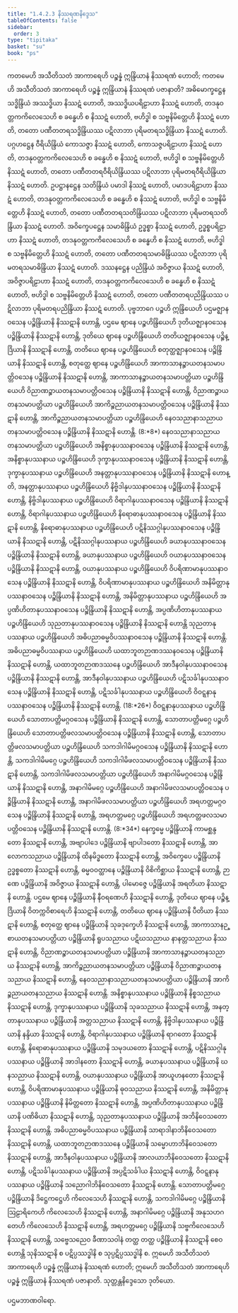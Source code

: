 ```yaml
---
title: "1.4.2.3 နိဿရဏနိဒ္ဒေသ"
tableOfContents: false
sidebar:
  order: 3
type: "tipitaka"
basket: "su"
book: "ps"
---
```



<DynamicBreadcrumb />

<Division number="191" book="ps" e="ch" v="26" p="207">

<Paragraph number="1035" book="ps">
ကတမေဟိ အသီတိသတံ အာကာရေဟိ ပဉ္စန္နံ ဣန္ဒြိယာနံ နိဿရဏံ ဟောတိ; ကတမေဟိ အသီတိသတံ အာကာရေဟိ ပဉ္စန္နံ ဣန္ဒြိယာနံ နိဿရဏံ ပဇာနာတိ?
</Paragraph>

<Paragraph number="1036" book="ps">
အဓိမောက္ခဋ္ဌေန သဒ္ဓိန္ဒြိယံ အဿဒ္ဓိယာ နိဿဋံ ဟောတိ, အဿဒ္ဓိယပရိဠာဟာ နိဿဋံ ဟောတိ, တဒနုဝတ္တကကိလေသေဟိ စ ခန္ဓေဟိ စ နိဿဋံ ဟောတိ, ဗဟိဒ္ဓါ စ သဗ္ဗနိမိတ္တေဟိ နိဿဋံ ဟောတိ, တတော ပဏီတတရသဒ္ဓိန္ဒြိယဿ ပဋိလာဘာ ပုရိမတရသဒ္ဓိန္ဒြိယာ နိဿဋံ ဟောတိ.
</Paragraph>

<Paragraph number="1037" book="ps">
ပဂ္ဂဟဋ္ဌေန ဝီရိယိန္ဒြိယံ ကောသဇ္ဇာ နိဿဋံ ဟောတိ, ကောသဇ္ဇပရိဠာဟာ နိဿဋံ ဟောတိ, တဒနုဝတ္တကကိလေသေဟိ စ ခန္ဓေဟိ စ နိဿဋံ ဟောတိ, ဗဟိဒ္ဓါ စ သဗ္ဗနိမိတ္တေဟိ နိဿဋံ ဟောတိ, တတော ပဏီတတရဝီရိယိန္ဒြိယဿ ပဋိလာဘာ ပုရိမတရဝီရိယိန္ဒြိယာ နိဿဋံ ဟောတိ.
</Paragraph>

<Paragraph number="1038" book="ps">
ဥပဋ္ဌာနဋ္ဌေန သတိန္ဒြိယံ ပမာဒါ နိဿဋံ ဟောတိ, ပမာဒပရိဠာဟာ နိဿဋံ ဟောတိ, တဒနုဝတ္တကကိလေသေဟိ စ ခန္ဓေဟိ စ နိဿဋံ ဟောတိ, ဗဟိဒ္ဓါ စ သဗ္ဗနိမိတ္တေဟိ နိဿဋံ ဟောတိ, တတော ပဏီတတရသတိန္ဒြိယဿ ပဋိလာဘာ ပုရိမတရသတိန္ဒြိယာ နိဿဋံ ဟောတိ.
</Paragraph>

<Paragraph number="1039" book="ps">
အဝိက္ခေပဋ္ဌေန သမာဓိန္ဒြိယံ ဥဒ္ဓစ္စာ နိဿဋံ ဟောတိ, ဥဒ္ဓစ္စပရိဠာဟာ နိဿဋံ ဟောတိ, တဒနုဝတ္တကကိလေသေဟိ စ ခန္ဓေဟိ စ နိဿဋံ ဟောတိ, ဗဟိဒ္ဓါ စ သဗ္ဗနိမိတ္တေဟိ နိဿဋံ ဟောတိ, တတော ပဏီတတရသမာဓိန္ဒြိယဿ ပဋိလာဘာ ပုရိမတရသမာဓိန္ဒြိယာ နိဿဋံ ဟောတိ.
</Paragraph>

<Paragraph number="1040" book="ps">
ဒဿနဋ္ဌေန ပညိန္ဒြိယံ အဝိဇ္ဇာယ နိဿဋံ ဟောတိ, အဝိဇ္ဇာပရိဠာဟာ နိဿဋံ ဟောတိ, တဒနုဝတ္တကကိလေသေဟိ စ ခန္ဓေဟိ စ နိဿဋံ ဟောတိ, ဗဟိဒ္ဓါ စ သဗ္ဗနိမိတ္တေဟိ နိဿဋံ ဟောတိ, တတော ပဏီတတရပညိန္ဒြိယဿ ပဋိလာဘာ ပုရိမတရပညိန္ဒြိယာ နိဿဋံ ဟောတိ.
</Paragraph>

</Division>
<Division number="192" book="ps" e="ch" v="26" p="207">

<Paragraph number="1041" book="ps">
ပုဗ္ဗဘာဂေ ပဉ္စဟိ ဣန္ဒြိယေဟိ ပဌမဇ္ဈာနဝသေန ပဉ္စိန္ဒြိယာနိ နိဿဋာနိ ဟောန္တိ, ပဌမေ ဈာနေ ပဉ္စဟိန္ဒြိယေဟိ ဒုတိယဇ္ဈာနဝသေန ပဉ္စိန္ဒြိယာနိ နိဿဋာနိ ဟောန္တိ, ဒုတိယေ ဈာနေ ပဉ္စဟိန္ဒြိယေဟိ တတိယဇ္ဈာနဝသေန ပဉ္စိန္ဒြိယာနိ နိဿဋာနိ ဟောန္တိ, တတိယေ ဈာနေ ပဉ္စဟိန္ဒြိယေဟိ စတုတ္ထဇ္ဈာနဝသေန ပဉ္စိန္ဒြိယာနိ နိဿဋာနိ ဟောန္တိ, စတုတ္ထေ ဈာနေ ပဉ္စဟိန္ဒြိယေဟိ အာကာသာနဉ္စာယတနသမာပတ္တိဝသေန ပဉ္စိန္ဒြိယာနိ နိဿဋာနိ ဟောန္တိ, အာကာသာနဉ္စာယတနသမာပတ္တိယာ ပဉ္စဟိန္ဒြိယေဟိ ဝိညာဏဉ္စာယတနသမာပတ္တိဝသေန ပဉ္စိန္ဒြိယာနိ နိဿဋာနိ ဟောန္တိ, ဝိညာဏဉ္စာယတနသမာပတ္တိယာ ပဉ္စဟိန္ဒြိယေဟိ အာကိဉ္စညာယတနသမာပတ္တိဝသေန ပဉ္စိန္ဒြိယာနိ နိဿဋာနိ ဟောန္တိ, အာကိဉ္စညာယတနသမာပတ္တိယာ ပဉ္စဟိန္ဒြိယေဟိ နေဝသညာနာသညာယတနသမာပတ္တိဝသေန ပဉ္စိန္ဒြိယာနိ နိဿဋာနိ ဟောန္တိ. (8:*8*)
</Paragraph>

<Paragraph number="1042" book="ps">
နေဝသညာနာသညာယတနသမာပတ္တိယာ ပဉ္စဟိန္ဒြိယေဟိ အနိစ္စာနုပဿနာဝသေန ပဉ္စိန္ဒြိယာနိ နိဿဋာနိ ဟောန္တိ, အနိစ္စာနုပဿနာယ ပဉ္စဟိန္ဒြိယေဟိ ဒုက္ခာနုပဿနာဝသေန ပဉ္စိန္ဒြိယာနိ နိဿဋာနိ ဟောန္တိ, ဒုက္ခာနုပဿနာယ ပဉ္စဟိန္ဒြိယေဟိ အနတ္တာနုပဿနာဝသေန ပဉ္စိန္ဒြိယာနိ နိဿဋာနိ ဟောန္တိ, အနတ္တာနုပဿနာယ ပဉ္စဟိန္ဒြိယေဟိ နိဗ္ဗိဒါနုပဿနာဝသေန ပဉ္စိန္ဒြိယာနိ နိဿဋာနိ ဟောန္တိ, နိဗ္ဗိဒါနုပဿနာယ ပဉ္စဟိန္ဒြိယေဟိ ဝိရာဂါနုပဿနာဝသေန ပဉ္စိန္ဒြိယာနိ နိဿဋာနိ ဟောန္တိ, ဝိရာဂါနုပဿနာယ ပဉ္စဟိန္ဒြိယေဟိ နိရောဓာနုပဿနာဝသေန ပဉ္စိန္ဒြိယာနိ နိဿဋာနိ ဟောန္တိ, နိရောဓာနုပဿနာယ ပဉ္စဟိန္ဒြိယေဟိ ပဋိနိဿဂ္ဂါနုပဿနာဝသေန ပဉ္စိန္ဒြိယာနိ နိဿဋာနိ ဟောန္တိ, ပဋိနိဿဂ္ဂါနုပဿနာယ ပဉ္စဟိန္ဒြိယေဟိ ခယာနုပဿနာဝသေန ပဉ္စိန္ဒြိယာနိ နိဿဋာနိ ဟောန္တိ, ခယာနုပဿနာယ ပဉ္စဟိန္ဒြိယေဟိ ဝယာနုပဿနာဝသေန ပဉ္စိန္ဒြိယာနိ နိဿဋာနိ ဟောန္တိ, ဝယာနုပဿနာယ ပဉ္စဟိန္ဒြိယေဟိ ဝိပရိဏာမာနုပဿနာဝသေန ပဉ္စိန္ဒြိယာနိ နိဿဋာနိ ဟောန္တိ, ဝိပရိဏာမာနုပဿနာယ ပဉ္စဟိန္ဒြိယေဟိ အနိမိတ္တာနုပဿနာဝသေန ပဉ္စိန္ဒြိယာနိ နိဿဋာနိ ဟောန္တိ, အနိမိတ္တာနုပဿနာယ ပဉ္စဟိန္ဒြိယေဟိ အပ္ပဏိဟိတာနုပဿနာဝသေန ပဉ္စိန္ဒြိယာနိ နိဿဋာနိ ဟောန္တိ, အပ္ပဏိဟိတာနုပဿနာယ ပဉ္စဟိန္ဒြိယေဟိ သုညတာနုပဿနာဝသေန ပဉ္စိန္ဒြိယာနိ နိဿဋာနိ ဟောန္တိ သုညတာနုပဿနာယ ပဉ္စဟိန္ဒြိယေဟိ အဓိပညာဓမ္မဝိပဿနာဝသေန ပဉ္စိန္ဒြိယာနိ နိဿဋာနိ ဟောန္တိ. အဓိပညာဓမ္မဝိပဿနာယ ပဉ္စဟိန္ဒြိယေဟိ ယထာဘူတဉာဏဒဿနဝသေန ပဉ္စိန္ဒြိယာနိ နိဿဋာနိ ဟောန္တိ, ယထာဘူတဉာဏဒဿနေ ပဉ္စဟိန္ဒြိယေဟိ အာဒီနဝါနုပဿနာဝသေန ပဉ္စိန္ဒြိယာနိ နိဿဋာနိ ဟောန္တိ, အာဒီနဝါနုပဿနာယ ပဉ္စဟိန္ဒြိယေဟိ ပဋိသင်္ခါနုပဿနာဝသေန ပဉ္စိန္ဒြိယာနိ နိဿဋာနိ ဟောန္တိ, ပဋိသင်္ခါနုပဿနာယ ပဉ္စဟိန္ဒြိယေဟိ ဝိဝဋ္ဋနာနုပဿနာဝသေန ပဉ္စိန္ဒြိယာနိ နိဿဋာနိ ဟောန္တိ. (18:*26*)
</Paragraph>

<Paragraph number="1043" book="ps">
ဝိဝဋ္ဋနာနုပဿနာယ ပဉ္စဟိန္ဒြိယေဟိ သောတာပတ္တိမဂ္ဂဝသေန ပဉ္စိန္ဒြိယာနိ နိဿဋာနိ ဟောန္တိ, သောတာပတ္တိမဂ္ဂေ ပဉ္စဟိန္ဒြိယေဟိ သောတာပတ္တိဖလသမာပတ္တိဝသေန ပဉ္စိန္ဒြိယာနိ နိဿဋာနိ ဟောန္တိ, သောတာပတ္တိဖလသမာပတ္တိယာ ပဉ္စဟိန္ဒြိယေဟိ သကဒါဂါမိမဂ္ဂဝသေန ပဉ္စိန္ဒြိယာနိ နိဿဋာနိ ဟောန္တိ, သကဒါဂါမိမဂ္ဂေ ပဉ္စဟိန္ဒြိယေဟိ သကဒါဂါမိဖလသမာပတ္တိဝသေန ပဉ္စိန္ဒြိယာနိ နိဿဋာနိ ဟောန္တိ, သကဒါဂါမိဖလသမာပတ္တိယာ ပဉ္စဟိန္ဒြိယေဟိ အနာဂါမိမဂ္ဂဝသေန ပဉ္စိန္ဒြိယာနိ နိဿဋာနိ ဟောန္တိ, အနာဂါမိမဂ္ဂေ ပဉ္စဟိန္ဒြိယေဟိ အနာဂါမိဖလသမာပတ္တိဝသေန ပဉ္စိန္ဒြိယာနိ နိဿဋာနိ ဟောန္တိ, အနာဂါမိဖလသမာပတ္တိယာ ပဉ္စဟိန္ဒြိယေဟိ အရဟတ္တမဂ္ဂဝသေန ပဉ္စိန္ဒြိယာနိ နိဿဋာနိ ဟောန္တိ, အရဟတ္တမဂ္ဂေ ပဉ္စဟိန္ဒြိယေဟိ အရဟတ္တဖလသမာပတ္တိဝသေန ပဉ္စိန္ဒြိယာနိ နိဿဋာနိ ဟောန္တိ. (8:*34*)
</Paragraph>

<Paragraph number="1044" book="ps">
နေက္ခမ္မေ ပဉ္စိန္ဒြိယာနိ ကာမစ္ဆန္ဒတော နိဿဋာနိ ဟောန္တိ, အဗျာပါဒေ ပဉ္စိန္ဒြိယာနိ ဗျာပါဒတော နိဿဋာနိ ဟောန္တိ, အာလောကသညာယ ပဉ္စိန္ဒြိယာနိ ထိနမိဒ္ဓတော နိဿဋာနိ ဟောန္တိ, အဝိက္ခေပေ ပဉ္စိန္ဒြိယာနိ ဥဒ္ဓစ္စတော နိဿဋာနိ ဟောန္တိ, ဓမ္မဝဝတ္ထာနေ ပဉ္စိန္ဒြိယာနိ ဝိစိကိစ္ဆာယ နိဿဋာနိ ဟောန္တိ, ဉာဏေ ပဉ္စိန္ဒြိယာနိ အဝိဇ္ဇာယ နိဿဋာနိ ဟောန္တိ, ပါမောဇ္ဇေ ပဉ္စိန္ဒြိယာနိ အရတိယာ နိဿဋာနိ ဟောန္တိ.
</Paragraph>

</Division>
<Division number="193" book="ps" e="ch" v="26" p="209">

<Paragraph number="1045" book="ps">
ပဌမေ ဈာနေ ပဉ္စိန္ဒြိယာနိ နီဝရဏေဟိ နိဿဋာနိ ဟောန္တိ, ဒုတိယေ ဈာနေ ပဉ္စိန္ဒြိယာနိ ဝိတက္ကဝိစာရေဟိ နိဿဋာနိ ဟောန္တိ, တတိယေ ဈာနေ ပဉ္စိန္ဒြိယာနိ ပီတိယာ နိဿဋာနိ ဟောန္တိ, စတုတ္ထေ ဈာနေ ပဉ္စိန္ဒြိယာနိ သုခဒုက္ခေဟိ နိဿဋာနိ ဟောန္တိ, အာကာသာနဉ္စာယတနသမာပတ္တိယာ ပဉ္စိန္ဒြိယာနိ ရူပသညာယ ပဋိဃသညာယ နာနတ္တသညာယ နိဿဋာနိ ဟောန္တိ, ဝိညာဏဉ္စာယတနသမာပတ္တိယာ ပဉ္စိန္ဒြိယာနိ အာကာသာနဉ္စာယတနသညာယ နိဿဋာနိ ဟောန္တိ, အာကိဉ္စညာယတနသမာပတ္တိယာ ပဉ္စိန္ဒြိယာနိ ဝိညာဏဉ္စာယတနသညာယ နိဿဋာနိ ဟောန္တိ, နေဝသညာနာသညာယတနသမာပတ္တိယာ ပဉ္စိန္ဒြိယာနိ အာကိဉ္စညာယတနသညာယ နိဿဋာနိ ဟောန္တိ.
</Paragraph>

<Paragraph number="1046" book="ps">
အနိစ္စာနုပဿနာယ ပဉ္စိန္ဒြိယာနိ နိစ္စသညာယ နိဿဋာနိ ဟောန္တိ, ဒုက္ခာနုပဿနာယ ပဉ္စိန္ဒြိယာနိ သုခသညာယ နိဿဋာနိ ဟောန္တိ, အနတ္တာနုပဿနာယ ပဉ္စိန္ဒြိယာနိ အတ္တသညာယ နိဿဋာနိ ဟောန္တိ, နိဗ္ဗိဒါနုပဿနာယ ပဉ္စိန္ဒြိယာနိ နန္ဒိယာ နိဿဋာနိ ဟောန္တိ, ဝိရာဂါနုပဿနာယ ပဉ္စိန္ဒြိယာနိ ရာဂတော နိဿဋာနိ ဟောန္တိ, နိရောဓာနုပဿနာယ ပဉ္စိန္ဒြိယာနိ သမုဒယတော နိဿဋာနိ ဟောန္တိ, ပဋိနိဿဂ္ဂါနုပဿနာယ ပဉ္စိန္ဒြိယာနိ အာဒါနတော နိဿဋာနိ ဟောန္တိ, ခယာနုပဿနာယ ပဉ္စိန္ဒြိယာနိ ဃနသညာယ နိဿဋာနိ ဟောန္တိ, ဝယာနုပဿနာယ ပဉ္စိန္ဒြိယာနိ အာယူဟနတော နိဿဋာနိ ဟောန္တိ, ဝိပရိဏာမာနုပဿနာယ ပဉ္စိန္ဒြိယာနိ ဓုဝသညာယ နိဿဋာနိ ဟောန္တိ, အနိမိတ္တာနုပဿနာယ ပဉ္စိန္ဒြိယာနိ နိမိတ္တတော နိဿဋာနိ ဟောန္တိ, အပ္ပဏိဟိတာနုပဿနာယ ပဉ္စိန္ဒြိယာနိ ပဏိဓိယာ နိဿဋာနိ ဟောန္တိ, သုညတာနုပဿနာယ ပဉ္စိန္ဒြိယာနိ အဘိနိဝေသတော နိဿဋာနိ ဟောန္တိ. အဓိပညာဓမ္မဝိပဿနာယ ပဉ္စိန္ဒြိယာနိ သာရာဒါနာဘိနိဝေသတော နိဿဋာနိ ဟောန္တိ, ယထာဘူတဉာဏဒဿနေ ပဉ္စိန္ဒြိယာနိ သမ္မောဟာဘိနိဝေသတော နိဿဋာနိ ဟောန္တိ, အာဒီနဝါနုပဿနာယ ပဉ္စိန္ဒြိယာနိ အာလယာဘိနိဝေသတော နိဿဋာနိ ဟောန္တိ, ပဋိသင်္ခါနုပဿနာယ ပဉ္စိန္ဒြိယာနိ အပ္ပဋိသင်္ခါယ နိဿဋာနိ ဟောန္တိ, ဝိဝဋ္ဋနာနုပဿနာယ ပဉ္စိန္ဒြိယာနိ သညောဂါဘိနိဝေသတော နိဿဋာနိ ဟောန္တိ.
</Paragraph>

<Paragraph number="1047" book="ps">
သောတာပတ္တိမဂ္ဂေ ပဉ္စိန္ဒြိယာနိ ဒိဋ္ဌေကဋ္ဌေဟိ ကိလေသေဟိ နိဿဋာနိ ဟောန္တိ, သကဒါဂါမိမဂ္ဂေ ပဉ္စိန္ဒြိယာနိ ဩဠာရိကေဟိ ကိလေသေဟိ နိဿဋာနိ ဟောန္တိ, အနာဂါမိမဂ္ဂေ ပဉ္စိန္ဒြိယာနိ အနုသဟဂတေဟိ ကိလေသေဟိ နိဿဋာနိ ဟောန္တိ, အရဟတ္တမဂ္ဂေ ပဉ္စိန္ဒြိယာနိ သဗ္ဗကိလေသေဟိ နိဿဋာနိ ဟောန္တိ, သဗ္ဗေသညေဝ ခီဏာသဝါနံ တတ္ထ တတ္ထ ပဉ္စိန္ဒြိယာနိ နိဿဋာနိ စေဝ ဟောန္တိ သုနိဿဋာနိ စ ပဋိပ္ပဿဒ္ဓါနိ စ သုပ္ပဋိပ္ပဿဒ္ဓါနိ စ.
</Paragraph>

<Paragraph number="1048" book="ps">
ဣမေဟိ အသီတိသတံ အာကာရေဟိ ပဉ္စန္နံ ဣန္ဒြိယာနံ နိဿရဏံ ဟောတိ; ဣမေဟိ အသီတိသတံ အာကာရေဟိ ပဉ္စန္နံ ဣန္ဒြိယာနံ နိဿရဏံ ပဇာနာတိ.

</Paragraph>
</Division>

<Paragraph number="1049" type="center" book="ps">
သုတ္တန္တနိဒ္ဒေသော ဒုတိယော.

  
ပဌမဘာဏဝါရော.
</Paragraph>